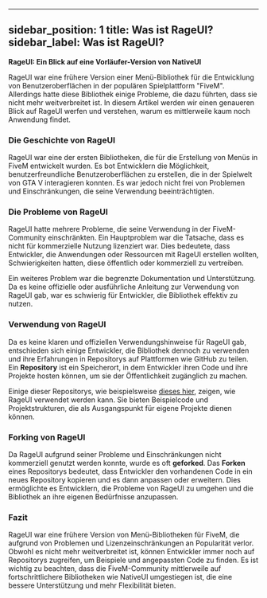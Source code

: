 
---
sidebar_position: 1
title: Was ist RageUI?
sidebar_label: Was ist RageUI?
---

**RageUI: Ein Blick auf eine Vorläufer-Version von NativeUI**

RageUI war eine frühere Version einer Menü-Bibliothek für die Entwicklung von Benutzeroberflächen in der populären Spielplattform "FiveM". Allerdings hatte diese Bibliothek einige Probleme, die dazu führten, dass sie nicht mehr weitverbreitet ist. In diesem Artikel werden wir einen genaueren Blick auf RageUI werfen und verstehen, warum es mittlerweile kaum noch Anwendung findet.

### Die Geschichte von RageUI

RageUI war eine der ersten Bibliotheken, die für die Erstellung von Menüs in FiveM entwickelt wurden. Es bot Entwicklern die Möglichkeit, benutzerfreundliche Benutzeroberflächen zu erstellen, die in der Spielwelt von GTA V interagieren konnten. Es war jedoch nicht frei von Problemen und Einschränkungen, die seine Verwendung beeinträchtigten.

### Die Probleme von RageUI

RageUI hatte mehrere Probleme, die seine Verwendung in der FiveM-Community einschränkten. Ein Hauptproblem war die Tatsache, dass es nicht für kommerzielle Nutzung lizenziert war. Dies bedeutete, dass Entwickler, die Anwendungen oder Ressourcen mit RageUI erstellen wollten, Schwierigkeiten hatten, diese öffentlich oder kommerziell zu vertreiben.

Ein weiteres Problem war die begrenzte Dokumentation und Unterstützung. Da es keine offizielle oder ausführliche Anleitung zur Verwendung von RageUI gab, war es schwierig für Entwickler, die Bibliothek effektiv zu nutzen.

### Verwendung von RageUI

Da es keine klaren und offiziellen Verwendungshinweise für RageUI gab, entschieden sich einige Entwickler, die Bibliothek dennoch zu verwenden und ihre Erfahrungen in Repositorys auf Plattformen wie GitHub zu teilen. Ein **Repository** ist ein Speicherort, in dem Entwickler ihren Code und ihre Projekte hosten können, um sie der Öffentlichkeit zugänglich zu machen.

Einige dieser Repositorys, wie beispielsweise [dieses hier](https://github.com/ImBaphomettt/RageUI), zeigen, wie RageUI verwendet werden kann. Sie bieten Beispielcode und Projektstrukturen, die als Ausgangspunkt für eigene Projekte dienen können.

### Forking von RageUI

Da RageUI aufgrund seiner Probleme und Einschränkungen nicht kommerziell genutzt werden konnte, wurde es oft **geforked**. Das **Forken** eines Repositorys bedeutet, dass Entwickler den vorhandenen Code in ein neues Repository kopieren und es dann anpassen oder erweitern. Dies ermöglichte es Entwicklern, die Probleme von RageUI zu umgehen und die Bibliothek an ihre eigenen Bedürfnisse anzupassen.

### Fazit

RageUI war eine frühere Version von Menü-Bibliotheken für FiveM, die aufgrund von Problemen und Lizenzeinschränkungen an Popularität verlor. Obwohl es nicht mehr weitverbreitet ist, können Entwickler immer noch auf Repositorys zugreifen, um Beispiele und angepassten Code zu finden. Es ist wichtig zu beachten, dass die FiveM-Community mittlerweile auf fortschrittlichere Bibliotheken wie NativeUI umgestiegen ist, die eine bessere Unterstützung und mehr Flexibilität bieten.